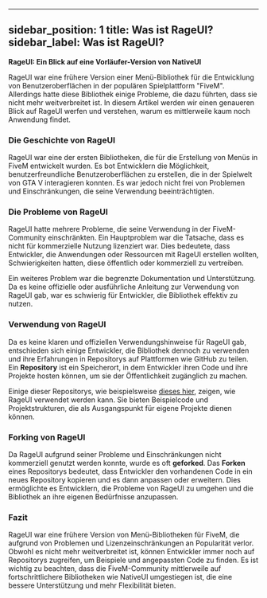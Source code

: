 
---
sidebar_position: 1
title: Was ist RageUI?
sidebar_label: Was ist RageUI?
---

**RageUI: Ein Blick auf eine Vorläufer-Version von NativeUI**

RageUI war eine frühere Version einer Menü-Bibliothek für die Entwicklung von Benutzeroberflächen in der populären Spielplattform "FiveM". Allerdings hatte diese Bibliothek einige Probleme, die dazu führten, dass sie nicht mehr weitverbreitet ist. In diesem Artikel werden wir einen genaueren Blick auf RageUI werfen und verstehen, warum es mittlerweile kaum noch Anwendung findet.

### Die Geschichte von RageUI

RageUI war eine der ersten Bibliotheken, die für die Erstellung von Menüs in FiveM entwickelt wurden. Es bot Entwicklern die Möglichkeit, benutzerfreundliche Benutzeroberflächen zu erstellen, die in der Spielwelt von GTA V interagieren konnten. Es war jedoch nicht frei von Problemen und Einschränkungen, die seine Verwendung beeinträchtigten.

### Die Probleme von RageUI

RageUI hatte mehrere Probleme, die seine Verwendung in der FiveM-Community einschränkten. Ein Hauptproblem war die Tatsache, dass es nicht für kommerzielle Nutzung lizenziert war. Dies bedeutete, dass Entwickler, die Anwendungen oder Ressourcen mit RageUI erstellen wollten, Schwierigkeiten hatten, diese öffentlich oder kommerziell zu vertreiben.

Ein weiteres Problem war die begrenzte Dokumentation und Unterstützung. Da es keine offizielle oder ausführliche Anleitung zur Verwendung von RageUI gab, war es schwierig für Entwickler, die Bibliothek effektiv zu nutzen.

### Verwendung von RageUI

Da es keine klaren und offiziellen Verwendungshinweise für RageUI gab, entschieden sich einige Entwickler, die Bibliothek dennoch zu verwenden und ihre Erfahrungen in Repositorys auf Plattformen wie GitHub zu teilen. Ein **Repository** ist ein Speicherort, in dem Entwickler ihren Code und ihre Projekte hosten können, um sie der Öffentlichkeit zugänglich zu machen.

Einige dieser Repositorys, wie beispielsweise [dieses hier](https://github.com/ImBaphomettt/RageUI), zeigen, wie RageUI verwendet werden kann. Sie bieten Beispielcode und Projektstrukturen, die als Ausgangspunkt für eigene Projekte dienen können.

### Forking von RageUI

Da RageUI aufgrund seiner Probleme und Einschränkungen nicht kommerziell genutzt werden konnte, wurde es oft **geforked**. Das **Forken** eines Repositorys bedeutet, dass Entwickler den vorhandenen Code in ein neues Repository kopieren und es dann anpassen oder erweitern. Dies ermöglichte es Entwicklern, die Probleme von RageUI zu umgehen und die Bibliothek an ihre eigenen Bedürfnisse anzupassen.

### Fazit

RageUI war eine frühere Version von Menü-Bibliotheken für FiveM, die aufgrund von Problemen und Lizenzeinschränkungen an Popularität verlor. Obwohl es nicht mehr weitverbreitet ist, können Entwickler immer noch auf Repositorys zugreifen, um Beispiele und angepassten Code zu finden. Es ist wichtig zu beachten, dass die FiveM-Community mittlerweile auf fortschrittlichere Bibliotheken wie NativeUI umgestiegen ist, die eine bessere Unterstützung und mehr Flexibilität bieten.